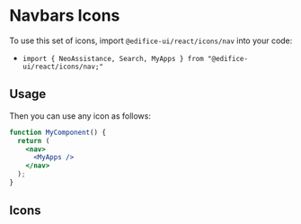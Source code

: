 

<Meta title="Design System/Icons/Nav Icons" />

# Navbars Icons

To use this set of icons, import `@edifice-ui/react/icons/nav` into your code:

- `import { NeoAssistance, Search, MyApps } from "@edifice-ui/react/icons/nav;"`

## Usage

Then you can use any icon as follows:

```jsx
function MyComponent() {
  return (
    <nav>
      <MyApps />
    </nav>
  );
}
```

## Icons

<Icons icons={icons} />
